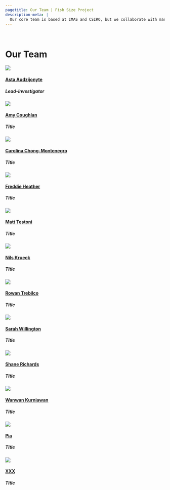 ```yaml
---
pagetitle: Our Team | Fish Size Project
description-meta: |
  Our core team is based at IMAS and CSIRO, but we collaborate with many researchers at IMAS, in Australia and around the world and invite volunteering from students and the community. 
---
```


::: {.column-screen .hero-img .hero-strip-page}
   
:::

# Our Team
<!-- UNDER CONSTRUCTION -->
<!-- :::::: grid -->
<!-- :::: g-col-3 -->
<!--     -->
<!-- :::: -->

<!-- ::: {.g-col-2 .text-center .align-self-center} -->
<!-- ![](../resources/images/construction.jpg){.img styling="height: 3em;"} -->
<!-- ::: -->

<!-- ::: {.g-col-4 .align-self-center} -->
<!-- This page is under construction... -->
<!-- ::: -->

<!-- :::: g-col-3 -->
<!--     -->
<!-- :::: -->
<!-- :::::: -->
<!-- UNDER CONSTRUCTION -->

::::::: column-body-outset
:::::: {.grid .gap-2 .team-grid .justify-contents-evenly .align-items-center}

::::: {.g-col-12 .g-col-xs-6 .g-col-sm-6 .g-col-lg-4 .g-col-xxl-3}
:::: {.grid .gap-0 .align-items-center}
::: {.g-col-4 .g-col-lg-5 .g-col-xl-6}
![](../resources/team-profile-pics/asta.jpg){.headshot}
:::

::::: {.g-col-8 .g-col-lg-7 .g-col-xl-6}
#### [Asta Audzijonyte](members/asta.qmd) {.team-name}
##### Lead-Investigator {.position-title}
:::
::::
:::::

::::: {.g-col-12 .g-col-xs-6 .g-col-sm-6 .g-col-lg-4 .g-col-xxl-3}
:::: {.grid .gap-0 .align-items-center}
::: {.g-col-4 .g-col-lg-5 .g-col-xl-6}
![](../resources/team-profile-pics/amy.jpg){.headshot}
:::

::::: {.g-col-8 .g-col-lg-7 .g-col-xl-6}
#### [Amy Coughlan](members/amy.qmd) {.team-name}
##### Title {.position-title}
:::
::::
:::::

::::: {.g-col-12 .g-col-xs-6 .g-col-sm-6 .g-col-lg-4 .g-col-xxl-3}
:::: {.grid .gap-0 .align-items-center}
::: {.g-col-4 .g-col-lg-5 .g-col-xl-6}
![](../resources/team-profile-pics/carolina.jpg){.headshot}
:::

::::: {.g-col-8 .g-col-lg-7 .g-col-xl-6}
#### [Carolina Chong-Montenegro](members/carolina.qmd) {.team-name}
##### Title {.position-title}
:::
::::
:::::

::::: {.g-col-12 .g-col-xs-6 .g-col-sm-6 .g-col-lg-4 .g-col-xxl-3}
:::: {.grid .gap-0 .align-items-center}
::: {.g-col-4 .g-col-lg-5 .g-col-xl-6}
![](../resources/team-profile-pics/freddie.jpeg){.headshot}
<!-- :  -->
:::

::::: {.g-col-8 .g-col-lg-7 .g-col-xl-6}
#### [Freddie Heather](members/freddie.qmd) {.team-name}
##### Title {.position-title}
:::
::::
:::::

::::: {.g-col-12 .g-col-xs-6 .g-col-sm-6 .g-col-lg-4 .g-col-xxl-3}
:::: {.grid .gap-0 .align-items-center}
::: {.g-col-4 .g-col-lg-5 .g-col-xl-6}
![](../resources/team-profile-pics/matt.png){.headshot}
:::

::::: {.g-col-8 .g-col-lg-7 .g-col-xl-6}
#### [Matt Testoni](members/matt.qmd) {.team-name}
##### Title {.position-title}
:::
::::
:::::

::::: {.g-col-12 .g-col-xs-6 .g-col-sm-6 .g-col-lg-4 .g-col-xxl-3}
:::: {.grid .gap-0 .align-items-center}
::: {.g-col-4 .g-col-lg-5 .g-col-xl-6}
![](../resources/team-profile-pics/nils.jpg){.headshot}
:::

::::: {.g-col-8 .g-col-lg-7 .g-col-xl-6}
#### [Nils Krueck](members/nils.qmd) {.team-name}
##### Title {.position-title}
:::
::::
:::::

::::: {.g-col-12 .g-col-xs-6 .g-col-sm-6 .g-col-lg-4 .g-col-xxl-3}
:::: {.grid .gap-0 .align-items-center}
::: {.g-col-4 .g-col-lg-5 .g-col-xl-6}
![](../resources/team-profile-pics/rowan.jpg){.headshot}
:::

::::: {.g-col-8 .g-col-lg-7 .g-col-xl-6}
#### [Rowan Trebilco](members/rowan.qmd) {.team-name}
##### Title {.position-title}
:::
::::
:::::

::::: {.g-col-12 .g-col-xs-6 .g-col-sm-6 .g-col-lg-4 .g-col-xxl-3}
:::: {.grid .gap-0 .align-items-center}
::: {.g-col-4 .g-col-lg-5 .g-col-xl-6}
![](../resources/team-profile-pics/sarah.jpg){.headshot}
:::

::::: {.g-col-8 .g-col-lg-7 .g-col-xl-6}
#### [Sarah Willington](members/sarah.qmd) {.team-name}
##### Title {.position-title}
:::
::::
:::::

::::: {.g-col-12 .g-col-xs-6 .g-col-sm-6 .g-col-lg-4 .g-col-xxl-3}
:::: {.grid .gap-0 .align-items-center}
::: {.g-col-4 .g-col-lg-5 .g-col-xl-6}
![](../resources/team-profile-pics/shane.jpg){.headshot}
:::

::::: {.g-col-8 .g-col-lg-7 .g-col-xl-6}
#### [Shane Richards](members/shane.qmd) {.team-name}
##### Title {.position-title}
:::
::::
:::::

::::: {.g-col-12 .g-col-xs-6 .g-col-sm-6 .g-col-lg-4 .g-col-xxl-3}
:::: {.grid .gap-0 .align-items-center}
::: {.g-col-4 .g-col-lg-5 .g-col-xl-6}
![](../resources/team-profile-pics/wanwan.jpg){.headshot}
:::

::::: {.g-col-8 .g-col-lg-7 .g-col-xl-6}
#### [Wanwan Kurniawan](members/wanwan.qmd) {.team-name}
##### Title {.position-title}
:::
::::
:::::

::::: {.g-col-12 .g-col-xs-6 .g-col-sm-6 .g-col-lg-4 .g-col-xxl-3}
:::: {.grid .gap-0 .align-items-center}
::: {.g-col-4 .g-col-lg-5 .g-col-xl-6}
![](../resources/team-profile-pics/pia.jpg){.headshot}
:::

::::: {.g-col-8 .g-col-lg-7 .g-col-xl-6}
#### [Pia](members/pia.qmd) {.team-name}
##### Title {.position-title}
:::
::::
:::::

::::: {.g-col-12 .g-col-xs-6 .g-col-sm-6 .g-col-lg-4 .g-col-xxl-3}
:::: {.grid .gap-0 .align-items-center}
::: {.g-col-4 .g-col-lg-5 .g-col-xl-6}
![](https://placehold.co/500x500){.headshot}
:::

::::: {.g-col-8 .g-col-lg-7 .g-col-xl-6}
#### [XXX](members/blank.qmd) {.team-name}
##### Title {.position-title}
:::
::::
:::::
::::::
:::::::

